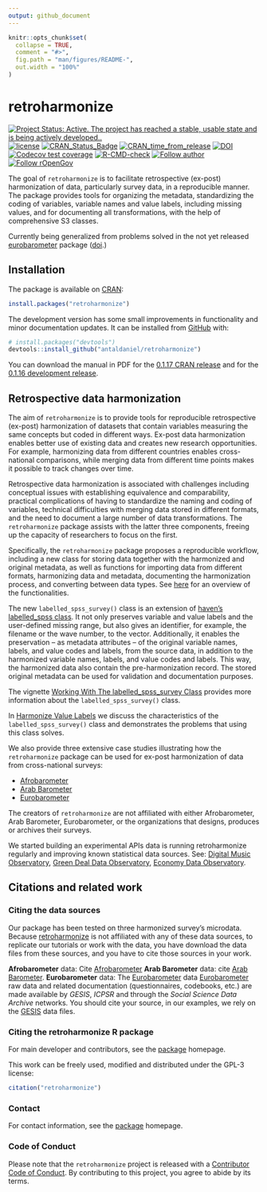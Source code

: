 ```yaml
---
output: github_document
---
```


<!-- README.md is generated from README.Rmd. Please edit that file -->

```r
knitr::opts_chunk$set(
  collapse = TRUE,
  comment = "#>",
  fig.path = "man/figures/README-",
  out.width = "100%"
)
```

# retroharmonize

<!-- badges: start -->
[![Project Status: Active. The project has reached a stable, usable state and is being actively developed..](https://www.repostatus.org/badges/latest/active.svg)](https://www.repostatus.org/#active)
[![license](https://img.shields.io/badge/license-GPL--3-blue.svg)](https://www.gnu.org/licenses/gpl-3.0.en.html)
[![CRAN\_Status\_Badge](https://www.r-pkg.org/badges/version/retroharmonize)](https://cran.r-project.org/package=retroharmonize)
[![CRAN\_time\_from\_release](https://www.r-pkg.org/badges/ago/retroharmonize)](https://cran.r-project.org/package=retroharmonize)
[![DOI](https://zenodo.org/badge/DOI/10.5281/zenodo.5034752.svg)](https://doi.org/10.5281/zenodo.5034752)
[![Codecov test coverage](https://codecov.io/gh/antaldaniel/retroharmonize/branch/master/graph/badge.svg)](https://codecov.io/gh/antaldaniel/retroharmonize?branch=master)
[![R-CMD-check](https://github.com/antaldaniel/retroharmonize/workflows/R-CMD-check/badge.svg)](https://github.com/rOpenGov/retroharmonize/actions)
[![Follow author](https://img.shields.io/twitter/follow/antaldaniel.svg?style=social)](https://twitter.com/intent/follow?screen_name=antaldaniel)
[![Follow rOpenGov](https://img.shields.io/twitter/follow/ropengov.svg?style=social)](https://twitter.com/intent/follow?screen_name=ropengov)
<!-- badges: end -->

The goal of `retroharmonize` is to facilitate retrospective (ex-post) harmonization of data, particularly survey data, in a reproducible manner. The package provides tools for organizing the metadata, standardizing the coding of variables, variable names and value labels, including missing values, and for documenting all transformations, with the help of comprehensive S3 classes.

Currently being generalized from problems solved in the  not yet released [eurobarometer](https://github.com/antaldaniel/eurobarometer) package ([doi](https://doi.org/10.5281/zenodo.3825700).)

## Installation

The package is available on [CRAN](https://CRAN.R-project.org):

``` r
install.packages("retroharmonize")
```

The development version has some small improvements in functionality and minor documentation updates. It can be installed from [GitHub](https://github.com/) with:

``` r
# install.packages("devtools")
devtools::install_github("antaldaniel/retroharmonize")
```

You can download the manual in PDF for the  [0.1.17 CRAN release](https://retroharmonize.dataobservatory.eu/retroharmonize_0.1.17.pdf) and for the [0.1.16 development release](https://retroharmonize.dataobservatory.eu/retroharmonize_0.1.16.pdf).

## Retrospective data harmonization

The aim of `retroharmonize` is to provide tools for reproducible retrospective (ex-post) harmonization of datasets that contain variables measuring the same concepts but coded in different ways. Ex-post data harmonization enables better use of existing data and creates new research opportunities. For example, harmonizing data from different countries enables cross-national comparisons, while merging data from different time points makes it possible to track changes over time.

Retrospective data harmonization is associated with challenges including conceptual issues with establishing equivalence and comparability, practical complications of having to standardize the naming and coding of variables, technical difficulties with merging data stored in different formats, and the need to document a large number of data transformations. The `retroharmonize` package assists with the latter three components, freeing up the capacity of researchers to focus on the first.

Specifically, the `retroharmonize` package proposes a reproducible workflow, including a new class for storing data together with the harmonized and original metadata, as well as functions for importing data from different formats, harmonizing data and metadata, documenting the harmonization process, and converting between data types. See [here](https://retroharmonize.dataobservatory.eu/reference/retrohamonize.html) for an overview of the functionalities.

The new `labelled_spss_survey()` class is an extension of [haven’s labelled_spss class](https://haven.tidyverse.org/reference/labelled_spss.html). It not only preserves variable and value labels and the user-defined missing range, but also gives an identifier, for example, the filename or the wave number, to the vector. Additionally, it enables the preservation -- as metadata attributes -- of the original variable names, labels, and value codes and labels, from the source data, in addition to the harmonized variable names, labels, and value codes and labels. This way, the harmonized data also contain the pre-harmonization record. The stored original metadata can be used for validation and documentation purposes. 

The vignette [Working With The labelled_spss_survey Class](https://retroharmonize.dataobservatory.eu/articles/labelled_spss_survey.html) provides more information about the `labelled_spss_survey()` class.

In [Harmonize Value Labels](https://retroharmonize.dataobservatory.eu/articles/harmonize_labels.html) we discuss the characteristics of the `labelled_spss_survey()` class and demonstrates the problems that using this class solves.

We also provide three extensive case studies illustrating how the `retroharmonize` package can be used for ex-post harmonization of data from cross-national surveys:  

- [Afrobarometer](https://retroharmonize.dataobservatory.eu/articles/afrobarometer.html) 
- [Arab Barometer](https://retroharmonize.dataobservatory.eu/articles/arabbarometer.html) 
- [Eurobarometer](https://retroharmonize.dataobservatory.eu/articles/eurobarometer.html) 

The creators of `retroharmonize` are not affiliated with either Afrobarometer, Arab Barometer, Eurobarometer, or the organizations that designs, produces or archives their surveys.

We started building an experimental APIs data is running retroharmonize regularly and improving known statistical data sources.  See: [Digital Music Observatory](https://music.dataobservatory.eu/), [Green Deal Data Observatory](https://greendeal.dataobservatory.eu/), [Economy Data Observatory](https://economy.dataobservatory.eu/).

## Citations and related work {#citations}

### Citing the data sources

Our package has been tested on three harmonized survey's microdata. Because [retroharmonize](https://retroharmonize.dataobservatory.eu/) is not affiliated with any of these data sources, to replicate our tutorials or work with the data, you have download the data files from these sources, and you have to cite those sources in your work.

**Afrobarometer** data: Cite [Afrobarometer](https://afrobarometer.org/data/)
**Arab Barometer** data: cite [Arab Barometer](https://www.arabbarometer.org/survey-data/data-downloads/).
**Eurobarometer** data: The [Eurobarometer](https://ec.europa.eu/commfrontoffice/publicopinion/index.cfm) data
[Eurobarometer](https://ec.europa.eu/commfrontoffice/publicopinion/index.cfm) raw data and related documentation (questionnaires, codebooks, etc.) are made available by *GESIS*, *ICPSR* and through the *Social Science Data Archive* networks. You should cite your source, in our examples, we rely on the [GESIS](https://www.gesis.org/en/eurobarometer-data-service/search-data-access/data-access) data files.

### Citing the retroharmonize R package

For main developer and contributors, see the [package](https://retroharmonize.dataobservatory.eu/) homepage.

This work can be freely used, modified and distributed under the
GPL-3 license:

```r
citation("retroharmonize")
```

### Contact

For contact information, see the [package](https://retroharmonize.dataobservatory.eu/) homepage.

### Code of Conduct

Please note that the `retroharmonize` project is released with a [Contributor Code of Conduct](https://www.contributor-covenant.org/version/2/0/code_of_conduct/). By contributing to this project, you agree to abide by its terms.
